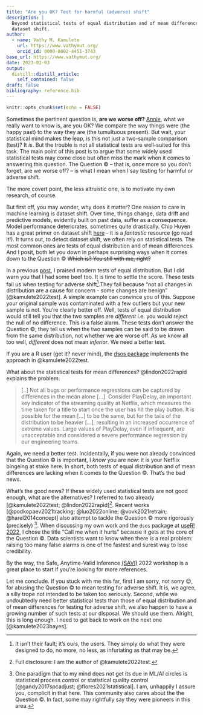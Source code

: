 ```yaml
---
title: "Are you OK? Test for harmful (adverse) shift"
description: |
  Beyond statistical tests of equal distribution and of mean differences for
  dataset shift.
author:
  - name: Vathy M. Kamulete
    url: https://www.vathymut.org/
    orcid_id: 0000-0002-4451-3743
base_url: https://www.vathymut.org/
date: 2023-01-03
output:
  distill::distill_article:
    self_contained: false
draft: false
bibliography: reference.bib
---
```



```r
knitr::opts_chunk$set(echo = FALSE)
```

Sometimes the pertinent question is, **are we worse off?**
[Annie](https://youtu.be/CDl9ZMfj6aE), what we really want to know is,
are you OK? We compare the way things were (the happy past) to the way they
are (the tumultuous present). But wait, your statistical mind makes the leap,
is this not just a two-sample comparison (test)? It *is*. But the trouble is
not all statistical tests are well-suited for this task. The main point of
this post is to argue that some widely used statistical tests may come
close but often miss the mark when it comes to answering this question. The
Question &copy; -- that is, once more so you don't forget, are we worse
off? -- is what I mean when I say testing for harmful or adverse shift.

<aside>
The more covert point, the less altruistic one, is to motivate
my own research, of course.
</aside>

But first off, you may wonder, why does it matter? One reason to care in machine
learning is dataset shift. Over time, things change, data drift and predictive
models, evidently built on past data,
suffer as a consequence. Model performance deteriorates, sometimes quite
drastically. Chip Huyen has a great primer on dataset shift
[here](https://huyenchip.com/2022/02/07/data-distribution-shifts-and-monitoring.html)
- it is a *fantastic* resource (go read it!). It turns out, to detect dataset
shift, we often rely on statistical tests. The most common ones are
tests of equal distribution and of mean differences. And I posit, both
let you down in perhaps surprising ways when it comes down to the Question &copy;
~~Which is? You still with me, right?~~

In a previous
[post](https://vathymut.org/posts/2022-01-22-in-gentle-praise-of-modern-tests/),
I praised modern tests of equal distribution. But I did warn you that I had
some beef too. It is time to settle the score. These tests fail us when testing
for adverse shift^[It isn't their fault; it's ours, the users. They simply
do what they were designed to do, no more, no less, as infuriating as that
may be.].They fail
because "not all changes in distribution are a cause for concern - some
changes are benign" [@kamulete2022test]. A simple example can
convince you of this. Suppose your original sample was
contaminated with a few outliers but your new
sample is not. You're clearly better off. Well, tests of equal
distribution would still tell you that the two samples are *different* i.e.
you would reject the null of no difference. This is a false alarm. These
tests don't answer the Question &copy;; they tell us when the two samples
can be said to be drawn from the same distribution, not whether we are worse
off. As we know all too well, *different* does not mean *inferior*. We need
a better test.

<aside>
If you are a R user (get it? never mind), the
<a href="https://CRAN.R-project.org/package=dsos">dsos package</a>
implements the approach in @kamulete2022test.
</aside>

What about the statistical tests for mean differences? @lindon2022rapid 
explains the problem:

<blockquote>
[..] Not all bugs or performance regressions can be captured by
differences in the mean alone [...]. Consider PlayDelay, an important key
indicator of the streaming quality at Netflix, which measures the time taken
for a title to start once the user has hit the play button. It is possible for
the mean [...] to be the same, but for the tails of the
distribution to be heavier [...], resulting in an increased
occurrence of extreme values. Large values of PlayDelay, even if infrequent,
are unacceptable and considered a severe performance regression by our
engineering teams.
</blockquote>

Again, we need a better test. Incidentally, if you were not already convinced
that the Question &copy; is important, I *know* you are now: it is your Netflix
bingeing at stake here. In short, both tests of
equal distribution and of mean differences are lacking when it comes to the
Question &copy;. That's the bad news.

What's the good news? If these widely used statistical
tests are not good enough, what are the alternatives? I referred to two already
[@kamulete2022test; @lindon2022rapid]^[Full disclosure: I am the author of
@kamulete2022test.]. Recent works
[@podkopaev2021tracking; @luo2022online; @vovk2021retrain; @harel2014concept]
also attempt to tackle the Question &copy; more rigorously (precisely)
^[One paradigm that to my mind does not get its due
in ML/AI circles is statistical process control or statistical quality
control [@gandy2017spcadjust; @flores2021statistical]. I am, unhappily I
assure you, complicit in that here. This community also cares about the
the Question &copy;. In fact, some may rightfully say they were pioneers in
this area.]. When discussing my own work and the `dsos` package at
[useR! 2022](https://youtu.be/TALE9JUir8Q?t=26), I chose the title
"Call me when it hurts" because it gets at the core of the
Question &copy;. Data scientists want to know when there *is* a real problem: 
raising too many false alarms is one of the fastest and surest way to lose
credibility.

<aside>
By the way, the Safe, Anytime-Valid Inference
<a href="https://www.stat.cmu.edu/~aramdas/SAVI/savi20.html">(SAVI)</a>
2022 workshop is a great place to start if you're looking
for more references.
</aside>

Let me conclude. If you stuck with me this far, first I am sorry, not
sorry 😉, for abusing the Question &copy; to mean testing
for adverse shift. It is, we agree, a silly trope not intended to be taken
too seriously. Second, while we undoubtedly need better statistical
tests than those of equal distribution and of mean differences for testing
for adverse shift, we also happen to have a growing number of such
tests at our disposal. We should use them. Alright, this is long enough.
I need to get back to work on the next one [@kamulete2023bayes].
